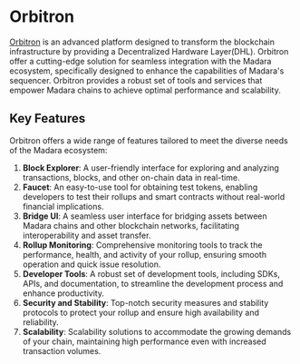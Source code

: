 # Orbitron

[Orbitron](https://orbitron.sh) is an advanced platform designed to transform the blockchain infrastructure by providing a Decentralized Hardware Layer(DHL). Orbitron offer a cutting-edge solution for seamless integration with the Madara ecosystem, specifically designed to enhance the capabilities of Madara's sequencer. Orbitron provides a robust set of tools and services that empower Madara chains to achieve optimal performance and scalability.

## Key Features

Orbitron offers a wide range of features tailored to meet the diverse needs of the Madara ecosystem:

1. **Block Explorer**: A user-friendly interface for exploring and analyzing transactions, blocks, and other on-chain data in real-time.
2. **Faucet**: An easy-to-use tool for obtaining test tokens, enabling developers to test their rollups and smart contracts without real-world financial implications.
3. **Bridge UI**: A seamless user interface for bridging assets between Madara chains and other blockchain networks, facilitating interoperability and asset transfer.
4. **Rollup Monitoring**: Comprehensive monitoring tools to track the performance, health, and activity of your rollup, ensuring smooth operation and quick issue resolution.
5. **Developer Tools**: A robust set of development tools, including SDKs, APIs, and documentation, to streamline the development process and enhance productivity.
6. **Security and Stability**: Top-notch security measures and stability protocols to protect your rollup and ensure high availability and reliability.
7. **Scalability**: Scalability solutions to accommodate the growing demands of your chain, maintaining high performance even with increased transaction volumes.
